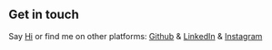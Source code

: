## Get in touch

Say [Hi](https://twitter.com/thesleebit) or find me on other platforms: [Github](https://github.com/codeit13) & [LinkedIn](https://www.linkedin.com/in/sumit02) & [Instagram](https://www.instagram.com/astropsumit)
